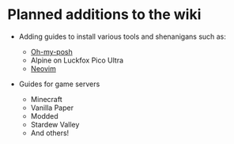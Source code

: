 # Planned additions to the wiki

- Adding guides to install various tools and shenanigans such as:
    - [Oh-my-posh](https://github.com/Zauraac/oh-my-posh_configs)
    - Alpine on Luckfox Pico Ultra
    - [Neovim](https://github.com/Zauraac/vim-config)

- Guides for game servers
    - Minecraft
	- Vanilla Paper
	- Modded
    - Stardew Valley
    - And others! 
